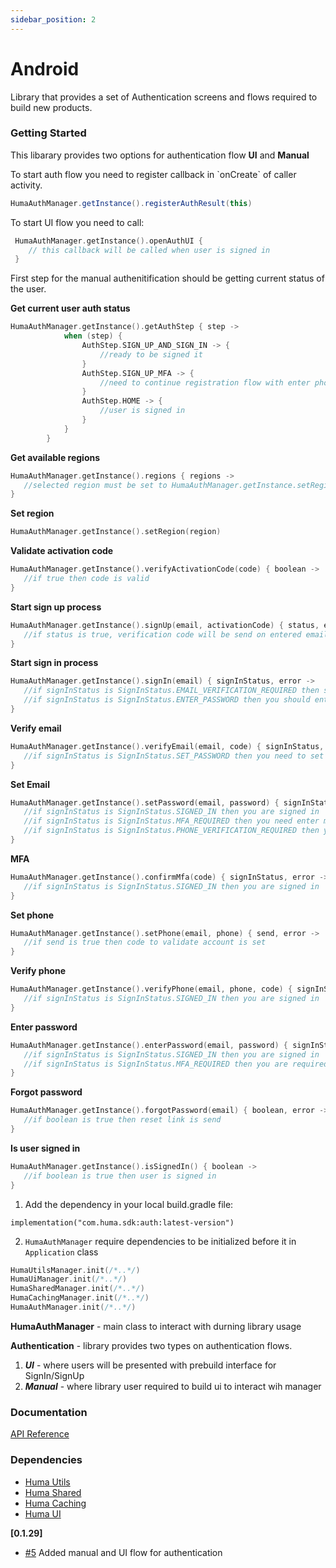 ```yaml
---
sidebar_position: 2
---
```




# Android
Library that provides a set of Authentication screens and flows required to build new products.

### Getting Started
<Tabs>
<TabItem value="example" label="Example" default>

   This libarary provides two options for authentication flow **UI** and **Manual**

<Tabs>
   <TabItem value="ui" label="UI" default>
      To start auth flow you need to register callback in `onCreate` of caller activity.

``` java
HumaAuthManager.getInstance().registerAuthResult(this)
```

To start UI flow you need to call:

``` kotlin
 HumaAuthManager.getInstance().openAuthUI {
    // this callback will be called when user is signed in
 }
```

   </TabItem>
<TabItem value="manual" label="Manual">

First step for the manual authenitification should be getting current status of the user.

**Get current user auth status**

```kotlin
HumaAuthManager.getInstance().getAuthStep { step ->
            when (step) {
                AuthStep.SIGN_UP_AND_SIGN_IN -> {
                    //ready to be signed it
                }
                AuthStep.SIGN_UP_MFA -> {
                    //need to continue registration flow with enter phone step HumaAuthManager.getInstance().setPhone(email,phone)
                }
                AuthStep.HOME -> {
                    //user is signed in
                }
            }
        }
```

**Get available regions**

```kotlin
HumaAuthManager.getInstance().regions { regions ->
   //selected region must be set to HumaAuthManager.getInstance.setRegion(region)
}
```

**Set region**

```kotlin
HumaAuthManager.getInstance().setRegion(region)
```

**Validate activation code**

```kotlin
HumaAuthManager.getInstance().verifyActivationCode(code) { boolean ->
   //if true then code is valid
}
```

**Start sign up process**

```kotlin
HumaAuthManager.getInstance().signUp(email, activationCode) { status, error ->
   //if status is true, verification code will be send on entered email
}
```

**Start sign in process**

```kotlin
HumaAuthManager.getInstance().signIn(email) { signInStatus, error ->
   //if signInStatus is SignInStatus.EMAIL_VERIFICATION_REQUIRED then should verify your email
   //if signInStatus is SignInStatus.ENTER_PASSWORD then you should enter password
}
```

**Verify email**

```kotlin
HumaAuthManager.getInstance().verifyEmail(email, code) { signInStatus, error ->
   //if signInStatus is SignInStatus.SET_PASSWORD then you need to set password for user
}
```

**Set Email**

```kotlin
HumaAuthManager.getInstance().setPassword(email, password) { signInStatus, error ->
   //if signInStatus is SignInStatus.SIGNED_IN then you are signed in
   //if signInStatus is SignInStatus.MFA_REQUIRED then you need enter mfa code that was send to your phone
   //if signInStatus is SignInStatus.PHONE_VERIFICATION_REQUIRED then you need to set your phone
}
```

**MFA**

```kotlin
HumaAuthManager.getInstance().confirmMfa(code) { signInStatus, error ->
   //if signInStatus is SignInStatus.SIGNED_IN then you are signed in
}
```

**Set phone**

```kotlin
HumaAuthManager.getInstance().setPhone(email, phone) { send, error ->
   //if send is true then code to validate account is set
}
```

**Verify phone**

```kotlin
HumaAuthManager.getInstance().verifyPhone(email, phone, code) { signInStatus, error ->
   //if signInStatus is SignInStatus.SIGNED_IN then you are signed in
}
```

**Enter password**

```kotlin
HumaAuthManager.getInstance().enterPassword(email, password) { signInStatus, error ->
   //if signInStatus is SignInStatus.SIGNED_IN then you are signed in
   //if signInStatus is SignInStatus.MFA_REQUIRED then you are required to enter mfa
}
```

**Forgot password**

```kotlin
HumaAuthManager.getInstance().forgotPassword(email) { boolean, error ->
   //if boolean is true then reset link is send
}
```

**Is user signed in**

```kotlin
HumaAuthManager.getInstance().isSignedIn() { boolean ->
   //if boolean is true then user is signed in
}
```
</TabItem>
</Tabs>
</TabItem>
<TabItem value="installing" label="Installing">

  1. Add the dependency in your local build.gradle file:
  
  ```
  implementation("com.huma.sdk:auth:latest-version")
  ```

  2. `HumaAuthManager` require dependencies to be initialized before it in `Application` class

  ```kotlin
  HumaUtilsManager.init(/*..*/)
  HumaUiManager.init(/*..*/)
  HumaSharedManager.init(/*..*/)
  HumaCachingManager.init(/*..*/)
  HumaAuthManager.init(/*..*/)
  ```

</TabItem>
<TabItem value="readme" label="Readme">

**HumaAuthManager** - main class to interact with durning library usage

**Authentication** - library provides two types on authentication flows.
  1. ***UI*** - where users will be presented with prebuild interface for SignIn/SignUp
  2. ***Manual*** - where library user required to build ui to interact wih manager

   
### Documentation
[API Reference](https://github.com/huma-engineering/huma-android-sdk/releases)

### Dependencies
- [Huma Utils](./../Utilites/Android)
- [Huma Shared](./../Shared/Android)
- [Huma Caching](./../Caching/Android)
- [Huma UI](./../UI/Android)

</TabItem>
<TabItem value="changelog" label="Changelog">

 **[0.1.29]**
 
  - [#5](https://github.com/huma-engineering/huma-android-sdk/pull/5) Added manual and UI flow for authentication
  
</TabItem>
</Tabs>
